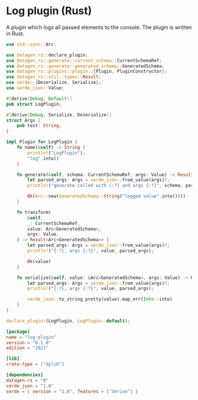 # Log plugin (Rust)

A plugin which logs all passed elements to the console.
The plugin is written in Rust.

```rust filename="src/lib.rs"
use std::sync::Arc;

use datagen_rs::declare_plugin;
use datagen_rs::generate::current_schema::CurrentSchemaRef;
use datagen_rs::generate::generated_schema::GeneratedSchema;
use datagen_rs::plugins::plugin::{Plugin, PluginConstructor};
use datagen_rs::util::types::Result;
use serde::{Deserialize, Serialize};
use serde_json::Value;

#[derive(Debug, Default)]
pub struct LogPlugin;

#[derive(Debug, Serialize, Deserialize)]
struct Args {
    pub test: String,
}

impl Plugin for LogPlugin {
    fn name(&self) -> String {
        println!("LogPlugin");
        "log".into()
    }

    fn generate(&self, schema: CurrentSchemaRef, args: Value) -> Result<Arc<GeneratedSchema>> {
        let parsed_args: Args = serde_json::from_value(args)?;
        println!("generate called with {:?} and args {:?}", schema, parsed_args);

        Ok(Arc::new(GeneratedSchema::String("logged value".into())))
    }

    fn transform(
        &self,
        _: CurrentSchemaRef,
        value: Arc<GeneratedSchema>,
        args: Value,
    ) -> Result<Arc<GeneratedSchema>> {
        let parsed_args: Args = serde_json::from_value(args)?;
        println!("{:?}, args {:?}", value, parsed_args);

        Ok(value)
    }

    fn serialize(&self, value: &Arc<GeneratedSchema>, args: Value) -> Result<String> {
        let parsed_args: Args = serde_json::from_value(args)?;
        println!("{:?}, args {:?}", value, parsed_args);

        serde_json::to_string_pretty(value).map_err(Into::into)
    }
}

declare_plugin!(LogPlugin, LogPlugin::default);
```

```toml filename="Cargo.toml"
[package]
name = "log-plugin"
version = "0.1.0"
edition = "2021"

[lib]
crate-type = ["dylib"]

[dependencies]
datagen-rs = "0"
serde_json = "1.0"
serde = { version = "1.0", features = ["derive"] }
```
